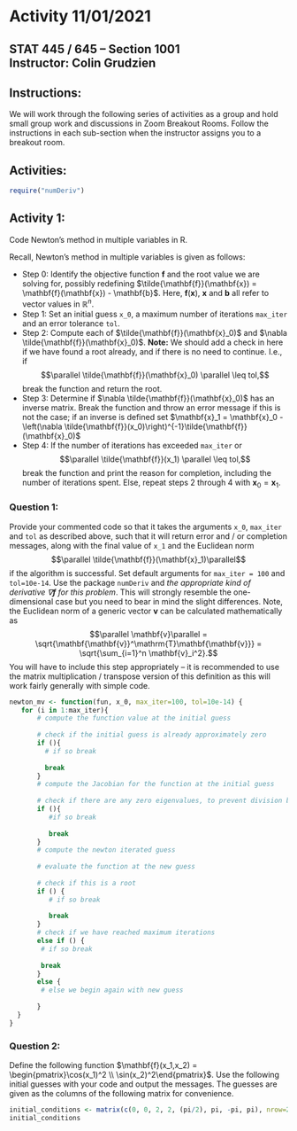 # Activity 11/01/2021

## STAT 445 / 645 -- Section 1001 <br> Instructor: Colin Grudzien<br>

## Instructions:
We will work through the following series of activities as a group and hold small group work and discussions in Zoom Breakout Rooms.  Follow the instructions in each sub-section when the instructor assigns you to a breakout room.

## Activities:


```r
require("numDeriv")
```

## Activity 1:

Code Newton's method in multiple variables in R.

Recall, Newton's method in multiple variables is given as follows:

* Step 0: Identify the objective function $\mathbf{f}$ and the root value we are solving for, possibly redefining $\tilde{\mathbf{f}}(\mathbf{x}) = \mathbf{f}(\mathbf{x}) - \mathbf{b}$.  Here, $\mathbf{f}(\mathbf{x}),$ $\mathbf{x}$ and $\mathbf{b}$ all refer to vector values in $\mathbb{R}^n$.
* Step 1: Set an initial guess `x_0`, a maximum number of iterations `max_iter` and an error tolerance `tol`.
* Step 2: Compute each of $\tilde{\mathbf{f}}(\mathbf{x}_0)$ and $\nabla \tilde{\mathbf{f}}(\mathbf{x}_0)$.  **Note:** We should add a check in here if we have found a root already, and if there is no need to continue. I.e., if $$\parallel \tilde{\mathbf{f}}(\mathbf{x}_0) \parallel \leq tol,$$ break the function and return the root.
* Step 3: Determine if $\nabla \tilde{\mathbf{f}}(\mathbf{x}_0)$ has an inverse matrix. Break the function and throw an error message if this is not the case; if an inverse is defined set $\mathbf{x}_1 = \mathbf{x}_0 - \left(\nabla \tilde{\mathbf{f}}(x_0)\right)^{-1}\tilde{\mathbf{f}}(\mathbf{x}_0)$
* Step 4: If the number of iterations has exceeded `max_iter` or 
$$\parallel \tilde{\mathbf{f}}(x_1) \parallel \leq tol,$$ 
break the function and print the reason for completion, including the number of iterations spent.  Else, repeat steps 2 through 4 with $\mathbf{x}_0 = \mathbf{x}_1$.

### Question 1:

Provide your commented code so that it takes the arguments `x_0`, `max_iter` and `tol` as described above, such that it will return error and / or completion messages, along with the final value of `x_1` and the Euclidean norm 
$$\parallel \tilde{\mathbf{f}}(\mathbf{x}_1)\parallel$$ 
if the algorithm is successful.  Set default arguments for `max_iter = 100` and `tol=10e-14`.  Use the package `numDeriv` and *the appropriate kind of derivative $\nabla \mathbf{f}$ for this problem*.  This will strongly resemble the one-dimensional case but you need to bear in mind the slight differences.  Note, the Euclidean norm of a generic vector $\mathbf{v}$ can be calculated mathematically as 
$$\parallel \mathbf{v}\parallel = \sqrt{\mathbf{\mathbf{v}}^\mathrm{T}\mathbf{\mathbf{v}}} = \sqrt{\sum_{i=1}^n \mathbf{v}_i^2}.$$
You will have to include this step appropriately -- it is recommended to use the matrix multiplication / transpose version of this definition as this will work fairly generally with simple code.


```r
newton_mv <- function(fun, x_0, max_iter=100, tol=10e-14) {
   for (i in 1:max_iter){
       # compute the function value at the initial guess
       
       # check if the initial guess is already approximately zero
       if (){
         # if so break
  
         break
       }
       # compute the Jacobian for the function at the initial guess
       
       # check if there are any zero eigenvalues, to prevent division by zero
       if (){
          #if so break
          
          break
       }
       # compute the newton iterated guess
       
       # evaluate the function at the new guess
       
       # check if this is a root
       if () {
          # if so break
          
          break
       }
       # check if we have reached maximum iterations
       else if () {
        # if so break
        
        break
       }
       else {
        # else we begin again with new guess
        
       }
  }
}
```



### Question 2:

Define the following function $\mathbf{f}(x_1,x_2) = \begin{pmatrix}\cos(x_1)^2 \\  \sin(x_2)^2\end{pmatrix}$.  Use the following initial guesses with your code and output the messages.  The guesses are given as the columns of the following matrix for convenience.
```r
initial_conditions <- matrix(c(0, 0, 2, 2, (pi/2), pi, -pi, pi), nrow=2, ncol=4, byrow=FALSE)
initial_conditions
```


